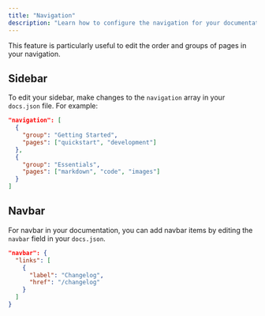 ```yaml
---
title: "Navigation"
description: "Learn how to configure the navigation for your documentation"
---
```


<Info>
This feature is particularly useful to edit the order and groups of pages in your navigation.
</Info>

## Sidebar
To edit your sidebar, make changes to the `navigation` array in your `docs.json` file. For example:

```json Navigation
"navigation": [
  {
    "group": "Getting Started",
    "pages": ["quickstart", "development"]
  },
  {
    "group": "Essentials",
    "pages": ["markdown", "code", "images"]
  }
]
```

## Navbar

For navbar in your documentation, you can add navbar items by editing the `navbar` field in your `docs.json`.

```json navbar
"navbar": {
  "links": [
    {
      "label": "Changelog",
      "href": "/changelog"
    }
  ]
}
``` 